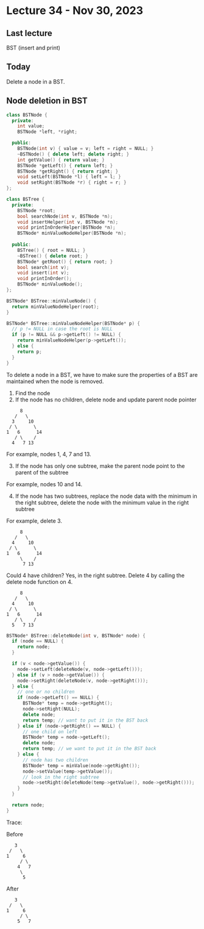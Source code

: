 # Lecture 34 - Nov 30, 2023

## Last lecture

BST (insert and print)

## Today

Delete a node in a BST.

## Node deletion in BST

```cpp
class BSTNode {
  private:
    int value;
    BSTNode *left, *right;

  public:
    BSTNode(int v) { value = v; left = right = NULL; }
    ~BSTNode() { delete left; delete right; }
    int getValue() { return value; }
    BSTNode *getLeft() { return left; }
    BSTNode *getRight() { return right; }
    void setLeft(BSTNode *l) { left = l; }
    void setRight(BSTNode *r) { right = r; }
};

class BSTree {
  private:
    BSTNode *root;
    bool searchNode(int v, BSTNode *n);
    void insertHelper(int v, BSTNode *n);
    void printInOrderHelper(BSTNode *n);
    BSTNode* minValueNodeHelper(BSTNode *n);
  
  public:
    BSTree() { root = NULL; }
    ~BSTree() { delete root; }
    BSTNode* getRoot() { return root; }
    bool search(int v);
    void insert(int v);
    void printInOrder();
    BSTNode* minValueNode();
};

BSTNode* BSTree::minValueNode() {
  return minValueNodeHelper(root);
}

BSTNode* BSTree::minValueNodeHelper(BSTNode* p) {
  // p != NULL in case the root is NULL
  if (p != NULL && p->getLeft() != NULL) {
    return minValueNodeHelper(p->getLeft());
  } else {
    return p;
  }
}
```

To delete a node in a BST, we have to make sure the properties of a BST are
maintained when the node is removed.

1. Find the node
2. If the node has no children, delete node and update parent node pointer

```
     8
   /   \
  3     10
 / \      \
1   6      14
   / \    /
  4   7 13
```

For example, nodes 1, 4, 7 and 13.

3. If the node has only one subtree, make the parent node point to the parent
   of the subtree

For example, nodes 10 and 14.

4. If the node has two subtrees, replace the node data with the minimum in the
   right subtree, delete the node with the minimum value in the right subtree

For example, delete 3.

```
     8
   /   \
  4     10
 / \      \
1   6      14
     \    /
      7 13
```

Could 4 have children? Yes, in the right subtree.
Delete 4 by calling the delete node function on 4.

```
     8
   /   \
  4     10
 / \      \
1   6      14
   / \    /
  5   7 13
```

```cpp
BSTNode* BSTree::deleteNode(int v, BSTNode* node) {
  if (node == NULL) {
    return node;
  }

  if (v < node->getValue()) {
    node->setLeft(deleteNode(v, node->getLeft()));
  } else if (v > node->getValue()) {
    node->setRight(deleteNode(v, node->getRight()));
  } else {
    // one or no children
    if (node->getLeft() == NULL) {
      BSTNode* temp = node->getRight();
      node->setRight(NULL);
      delete node;
      return temp; // want to put it in the BST back
    } else if (node->getRight() == NULL) {
      // one child on left
      BSTNode* temp = node->getLeft();
      delete node;
      return temp; // we want to put it in the BST back
    } else {
      // node has two children
      BSTNode* temp = minValue(node->getRight());
      node->setValue(temp->getValue());
      // look in the right subtree
      node->setRight(deleteNode(temp->getValue(), node->getRight()));
    }
  }

  return node;
}
```

Trace:

Before

```
   3
 /   \
1     6
     / \
    4   7
     \
      5
```

After

```
   3
 /   \
1     6
     / \
    5   7
```

